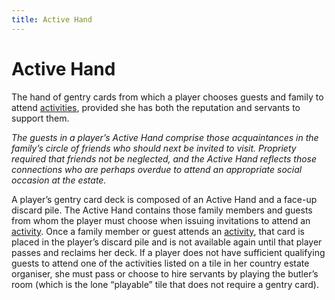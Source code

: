 ```yaml
---
title: Active Hand
---
```


# Active Hand

The hand of gentry cards from which a player chooses guests and family to attend [activities](activity), provided she has both the reputation and servants to support them.

*The guests in a player’s Active Hand comprise those acquaintances in the family’s circle of friends who should next be invited to visit. Propriety required that friends not be neglected, and the Active Hand reflects those connections who are perhaps overdue to attend an appropriate social occasion at the estate.*

A player’s gentry card deck is composed of an Active Hand and a face-up discard pile. The Active Hand contains those family members and guests from whom the player must choose when issuing invitations to attend an [activity](activity). Once a family member or guest attends an [activity](activity), that card is placed in the player’s discard pile and is not available again until that player passes and reclaims her deck. If a player does not have sufficient qualifying guests to attend one of the activities listed on a tile in her country estate organiser, she must pass or choose to hire servants by playing the butler’s room (which is the lone “playable” tile that does not require a gentry card).